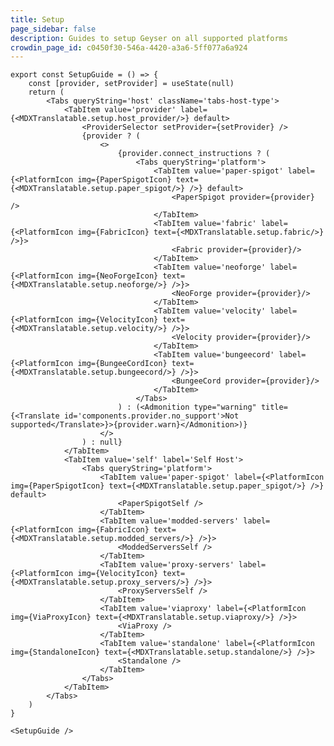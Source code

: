 ```yaml
---
title: Setup
page_sidebar: false
description: Guides to setup Geyser on all supported platforms
crowdin_page_id: c0450f30-546a-4420-a3a6-5ff077a6a924
---
```








````mdx-code-block
export const SetupGuide = () => {
    const [provider, setProvider] = useState(null)
    return (
        <Tabs queryString='host' className='tabs-host-type'>
            <TabItem value='provider' label={<MDXTranslatable.setup.host_provider/>} default>
                <ProviderSelector setProvider={setProvider} />
                {provider ? (
                    <>
                        {provider.connect_instructions ? (
                            <Tabs queryString='platform'>
                                <TabItem value='paper-spigot' label={<PlatformIcon img={PaperSpigotIcon} text={<MDXTranslatable.setup.paper_spigot/>} />} default>
                                    <PaperSpigot provider={provider} />
                                </TabItem>
                                <TabItem value='fabric' label={<PlatformIcon img={FabricIcon} text={<MDXTranslatable.setup.fabric/>} />}>
                                    <Fabric provider={provider}/>
                                </TabItem>
                                <TabItem value='neoforge' label={<PlatformIcon img={NeoForgeIcon} text={<MDXTranslatable.setup.neoforge/>} />}>
                                    <NeoForge provider={provider}/>
                                </TabItem>
                                <TabItem value='velocity' label={<PlatformIcon img={VelocityIcon} text={<MDXTranslatable.setup.velocity/>} />}>
                                    <Velocity provider={provider}/>
                                </TabItem>
                                <TabItem value='bungeecord' label={<PlatformIcon img={BungeeCordIcon} text={<MDXTranslatable.setup.bungeecord/>} />}>
                                    <BungeeCord provider={provider}/>
                                </TabItem>
                            </Tabs>
                        ) : (<Admonition type="warning" title={<Translate id='components.provider.no_support'>Not supported</Translate>}>{provider.warn}</Admonition>)}
                    </>
                ) : null}
            </TabItem>
            <TabItem value='self' label='Self Host'>
                <Tabs queryString='platform'>
                    <TabItem value='paper-spigot' label={<PlatformIcon img={PaperSpigotIcon} text={<MDXTranslatable.setup.paper_spigot/>} />} default>
                        <PaperSpigotSelf />
                    </TabItem>
                    <TabItem value='modded-servers' label={<PlatformIcon img={FabricIcon} text={<MDXTranslatable.setup.modded_servers/>} />}>
                        <ModdedServersSelf />
                    </TabItem>
                    <TabItem value='proxy-servers' label={<PlatformIcon img={VelocityIcon} text={<MDXTranslatable.setup.proxy_servers/>} />}>
                        <ProxyServersSelf />
                    </TabItem>
                    <TabItem value='viaproxy' label={<PlatformIcon img={ViaProxyIcon} text={<MDXTranslatable.setup.viaproxy/>} />}>
                        <ViaProxy />
                    </TabItem>
                    <TabItem value='standalone' label={<PlatformIcon img={StandaloneIcon} text={<MDXTranslatable.setup.standalone/>} />}>
                        <Standalone />
                    </TabItem>
                </Tabs>
            </TabItem>
        </Tabs>
    )
}

<SetupGuide />
````